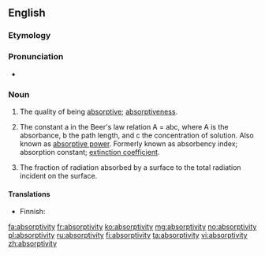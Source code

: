 ==English==

===Etymology===
{{suffix|absorption|ivity}}

===Pronunciation===
* {{a|US}} {{IPA|æb.ˌsɔɹp.ˈtɪvə.ti/|əb.ˌsɔɹp.ˈtɪvə.ti/}}

===Noun===
{{en-noun|absorptivit|ies}}

# The quality of being [[absorptive]]; [[absorptiveness]].
# {{analytical chemistry}} The constant a in the Beer's law relation A = abc, where A is the absorbance, b the path length, and c the concentration of solution. Also known as [[absorptive power]]. Formerly known as absorbency index; absorption constant; [[extinction coefficient]].
# {{thermodynamics}} The fraction of radiation absorbed by a surface to the total radiation incident on the surface.

====Translations====
{{trans-top|the quality of being absorptive}}
* Finnish: {{t|fi|absorboivuus}}
{{trans-mid}}
{{trans-bottom}}
{{trans-top|constant in Beer's law}}
{{trans-mid}}
{{trans-bottom}}
{{trans-top|fraction of radiation}}
{{trans-mid}}
{{trans-bottom}}


[[fa:absorptivity]]
[[fr:absorptivity]]
[[ko:absorptivity]]
[[mg:absorptivity]]
[[no:absorptivity]]
[[pl:absorptivity]]
[[ru:absorptivity]]
[[fi:absorptivity]]
[[ta:absorptivity]]
[[vi:absorptivity]]
[[zh:absorptivity]]